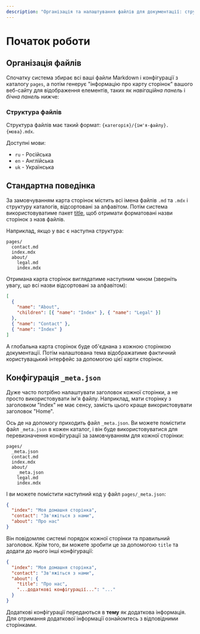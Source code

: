 ```yaml
---
description: "Організація та налаштування файлів для документації: структура файлів, поведінка за замовчуванням, та конфігурація за допомогою `_meta.json`."
---
```


# Початок роботи

## Організація файлів

Спочатку система збирає всі ваші файли Markdown і конфігурації з каталогу `pages`, а потім генерує "інформацію про карту сторінок" вашого веб-сайту для відображення елементів, таких як _навігаційна панель_ і _бічна панель_ нижче:

### Структура файлів

Структура файлів має такий формат: `{категорія}/{ім'я-файлу}.{мова}.mdx`.

Доступні мови:

- `ru` - Російська
- `en` - Англійська
- `uk` - Українська

## Стандартна поведінка

За замовчуванням карта сторінок містить всі імена файлів `.md` та `.mdx` і структуру каталогів, відсортовані за алфавітом. Потім система використовуватиме пакет [title](https://github.com/vercel/title), щоб отримати форматовані назви сторінок з назв файлів.

Наприклад, якщо у вас є наступна структура:

```text
pages/
  contact.md
  index.mdx
  about/
    legal.md
    index.mdx
```

Отримана карта сторінок виглядатиме наступним чином (зверніть увагу, що всі назви відсортовані за алфавітом):

```json
[
  {
    "name": "About",
    "children": [{ "name": "Index" }, { "name": "Legal" }]
  },
  { "name": "Contact" },
  { "name": "Index" }
]
```

А глобальна карта сторінок буде об'єднана з кожною сторінкою документації. Потім налаштована тема відображатиме фактичний користувацький інтерфейс за допомогою цієї карти сторінок.

## Конфігурація `_meta.json`

Дуже часто потрібно налаштувати заголовок кожної сторінки, а не просто використовувати ім'я файлу. Наприклад, мати сторінку з заголовком "Index" не має сенсу, замість цього краще використовувати заголовок "Home".

Ось де на допомогу приходить файл `_meta.json`. Ви можете помістити файл `_meta.json` в кожен каталог, і він буде використовуватися для перевизначення конфігурації за замовчуванням для кожної сторінки:

```text
pages/
  _meta.json
  contact.md
  index.mdx
  about/
    _meta.json
    legal.md
    index.mdx
```

І ви можете помістити наступний код у файл `pages/_meta.json`:

```json filename="pages/_meta.json"
{
  "index": "Моя домашня сторінка",
  "contact": "Зв'яжіться з нами",
  "about": "Про нас"
}
```

Він повідомляє системі порядок кожної сторінки та правильний заголовок. Крім того, ви можете зробити це за допомогою `title` та додати до нього інші конфігурації:

```json filename="pages/_meta.json"
{
  "index": "Моя домашня сторінка",
  "contact": "Зв'яжіться з нами",
  "about": {
    "title": "Про нас",
    "...додаткові конфігурації...": "..."
  }
}
```

Додаткові конфігурації передаються в **тему** як додаткова інформація. Для отримання додаткової інформації ознайомтесь з відповідними сторінками.
